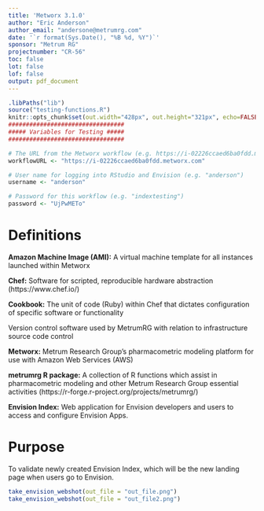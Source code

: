 ```yaml
---
title: 'Metworx 3.1.0'
author: "Eric Anderson"
author_email: "andersone@metrumrg.com"
date: '`r format(Sys.Date(), "%B %d, %Y")`'
sponsor: "Metrum RG"
projectnumber: "CR-56"
toc: false
lot: false
lof: false
output: pdf_document
---
```



```r
.libPaths("lib")
source("testing-functions.R")
knitr::opts_chunk$set(out.width="428px", out.height="321px", echo=FALSE, fig.cap= "Envsion Index Testing")
#################################
##### Variables for Testing ##### 
#################################

# The URL from the Metworx workflow (e.g. https://i-02226ccaed6ba0fdd.metworx.com)
workflowURL <- "https://i-02226ccaed6ba0fdd.metworx.com"

# User name for logging into RStudio and Envision (e.g. "anderson")
username <- "anderson"

# Password for this workflow (e.g. "indextesting")
password <- "UjPwMETo"
```



# Definitions

__Amazon Machine Image (AMI):__ A virtual machine template for all instances launched within Metworx

__Chef:__ Software for scripted, reproducible hardware abstraction (https://www.chef.io/) 

__Cookbook:__ The unit of code (Ruby) within Chef that dictates configuration of specific software or functionality 

\textbf{Git:} Version control software used by MetrumRG with relation to infrastructure source code control 

__Metworx:__ Metrum Research Group's pharmacometric modeling platform for use with Amazon Web Services (AWS)

__metrumrg R package:__  A collection of R functions which assist in pharmacometric modeling and other Metrum Research Group essential activities (https://r-forge.r-project.org/projects/metrumrg/)

__Envision Index:__ Web application for Envision developers and users to access and configure Envision Apps.

# Purpose

To validate newly created Envision Index, which will be the new landing page when users go to Envision.
\vspace{1cm}


```r
take_envision_webshot(out_file = "out_file.png")
take_envision_webshot(out_file = "out_file2.png")
```

<!-- ![Home Screen Shot.](screen-shots/home-screen.png){ width=250px } -->

